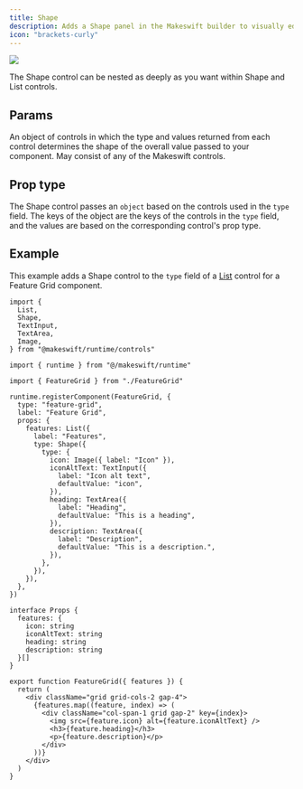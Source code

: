 ```yaml
---
title: Shape
description: Adds a Shape panel in the Makeswift builder to visually edit an `object`.
icon: "brackets-curly"
---
```


<Frame type="glass" caption="A shape panel for a tab in a Tabs component">
  <img src="/images/shape-panel.png" />
</Frame>

The Shape control can be nested as deeply as you want within Shape and List controls.

## Params

<ParamField query="type" type="{ [key: string]: Control }" required>
  An object of controls in which the type and values returned from each control
  determines the shape of the overall value passed to your component. May
  consist of any of the Makeswift controls.
</ParamField>

## Prop type

The Shape control passes an `object` based on the controls used in the `type` field. The keys of the object are the keys of the controls in the `type` field, and the values are based on the corresponding control's prop type.

## Example

This example adds a Shape control to the `type` field of a [List](/developer/reference/controls/list) control for a Feature Grid component.

<CodeGroup>

```tsx FeatureGrid.makeswift.ts
import {
  List,
  Shape,
  TextInput,
  TextArea,
  Image,
} from "@makeswift/runtime/controls"

import { runtime } from "@/makeswift/runtime"

import { FeatureGrid } from "./FeatureGrid"

runtime.registerComponent(FeatureGrid, {
  type: "feature-grid",
  label: "Feature Grid",
  props: {
    features: List({
      label: "Features",
      type: Shape({
        type: {
          icon: Image({ label: "Icon" }),
          iconAltText: TextInput({
            label: "Icon alt text",
            defaultValue: "icon",
          }),
          heading: TextArea({
            label: "Heading",
            defaultValue: "This is a heading",
          }),
          description: TextArea({
            label: "Description",
            defaultValue: "This is a description.",
          }),
        },
      }),
    }),
  },
})
```

```tsx FeatureGrid.tsx
interface Props {
  features: {
    icon: string
    iconAltText: string
    heading: string
    description: string
  }[]
}

export function FeatureGrid({ features }) {
  return (
    <div className="grid grid-cols-2 gap-4">
      {features.map((feature, index) => (
        <div className="col-span-1 grid gap-2" key={index}>
          <img src={feature.icon} alt={feature.iconAltText} />
          <h3>{feature.heading}</h3>
          <p>{feature.description}</p>
        </div>
      ))}
    </div>
  )
}
```

</CodeGroup>


<NamingConventions />

